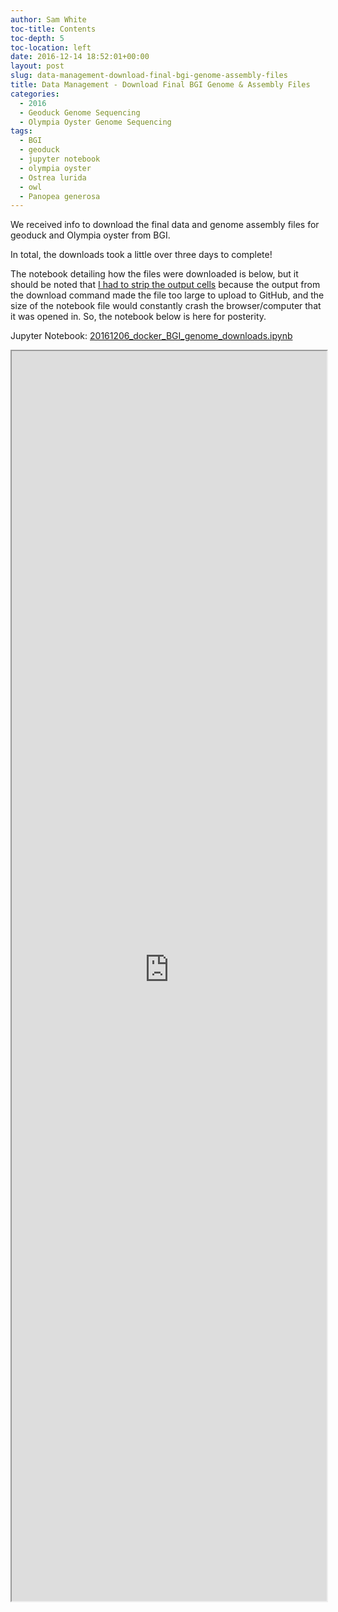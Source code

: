 ```yaml
---
author: Sam White
toc-title: Contents
toc-depth: 5
toc-location: left
date: 2016-12-14 18:52:01+00:00
layout: post
slug: data-management-download-final-bgi-genome-assembly-files
title: Data Management - Download Final BGI Genome & Assembly Files
categories:
  - 2016
  - Geoduck Genome Sequencing
  - Olympia Oyster Genome Sequencing
tags:
  - BGI
  - geoduck
  - jupyter notebook
  - olympia oyster
  - Ostrea lurida
  - owl
  - Panopea generosa
---
```


We received info to download the final data and genome assembly files for geoduck and Olympia oyster from BGI.

In total, the downloads took a little over three days to complete!

The notebook detailing how the files were downloaded is below, but it should be noted that [I had to strip the output cells](https://robertslab.github.io/sams-notebook/posts/2016/2016-12-14-data-managment-trim-output-cells-from-jupyter-notebook/) because the output from the download command made the file too large to upload to GitHub, and the size of the notebook file would constantly crash the browser/computer that it was opened in. So, the notebook below is here for posterity.

Jupyter Notebook: [20161206_docker_BGI_genome_downloads.ipynb](https://github.com/sr320/LabDocs/blob/master/jupyter_nbs/sam/20161206_docker_BGI_genome_downloads.ipynb)



<iframe src="https://render.githubusercontent.com/view/ipynb?commit=7985418a2f3fa9af6b3c11e7a8d4bb2ab0981ded&enc_url=68747470733a2f2f7261772e67697468756275736572636f6e74656e742e636f6d2f73723332302f4c6162446f63732f373938353431386132663366613961663662336331316537613864346262326162303938316465642f6a7570797465725f6e62732f73616d2f32303136313230365f646f636b65725f4247495f67656e6f6d655f646f776e6c6f6164732e6970796e62&nwo=sr320%2FLabDocs&path=jupyter_nbs%2Fsam%2F20161206_docker_BGI_genome_downloads.ipynb&repository_id=13746500#3da85669-b514-4ba7-b887-c211815b117d" width="100%" height="2000" scrolling="yes"></iframe>

